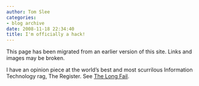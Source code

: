 ```yaml
---
author: Tom Slee
categories:
- blog archive
date: 2008-11-18 22:34:40
title: I'm officially a hack!
---
```


::: {.callout-note}

This page has been migrated from an earlier version of this site. 
Links and images may be broken.

:::



				

I have an opinion piece at the world's best and most scurrilous Information Technology rag, The Register. See [The Long Fail](http://www.theregister.co.uk/2008/11/18/tom_slee_long_tail/).


		
